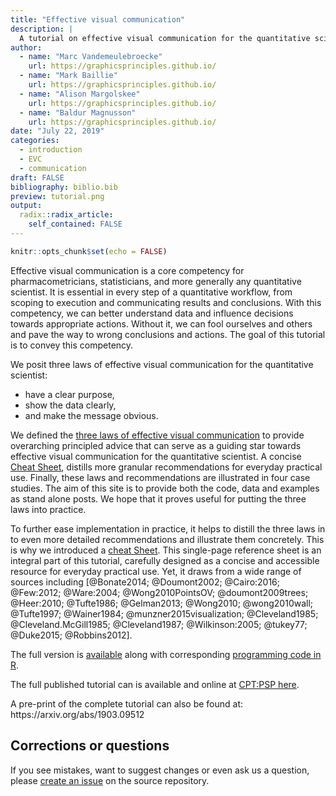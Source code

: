 ```yaml
---
title: "Effective visual communication"
description: |
  A tutorial on effective visual communication for the quantitative scientist.
author:
  - name: "Marc Vandemeulebroecke"  
    url: https://graphicsprinciples.github.io/
  - name: "Mark Baillie"
    url: https://graphicsprinciples.github.io/
  - name: "Alison Margolskee"
    url: https://graphicsprinciples.github.io/
  - name: "Baldur Magnusson"
    url: https://graphicsprinciples.github.io/
date: "July 22, 2019"
categories:
  - introduction
  - EVC
  - communication
draft: FALSE
bibliography: biblio.bib
preview: tutorial.png
output:
  radix::radix_article:
    self_contained: FALSE
---
```


```r
knitr::opts_chunk$set(echo = FALSE)
```

Effective visual communication is a core competency for pharmacometricians, statisticians, and more generally any quantitative scientist. It is essential in every step of a quantitative workflow, from scoping to execution and communicating results and conclusions. With this competency, we can better understand data and influence decisions towards appropriate actions. Without it, we can fool ourselves and others and pave the way to wrong conclusions and actions. The goal of this tutorial is to convey this competency. 

We posit three laws of effective visual communication for the quantitative scientist: 

* have a clear purpose, 
* show the data clearly, 
* and make the message obvious. 

We defined the [three laws of effective visual communication](https://graphicsprinciples.github.io/tutorial-case-studies/posts/201-three-laws-vizcom/) to provide overarching principled advice that can serve as a guiding star towards effective visual communication for the quantitative scientist. A concise [Cheat Sheet](https://github.com/GraphicsPrinciples/CheatSheet/blob/master/NVSCheatSheet.pdf), distills more granular recommendations for everyday practical use. Finally, these laws and recommendations are illustrated in four case studies. The aim of this site is to provide both the code, data and examples as stand alone posts. We hope that it proves useful for putting the three laws into practice.

To further ease implementation in practice, it helps to distill the three laws in to even more detailed recommendations and illustrate them concretely. This is why we introduced a [cheat Sheet](https://github.com/GraphicsPrinciples/CheatSheet/blob/master/NVSCheatSheet.pdf). This single-page reference sheet is an integral part of this tutorial, carefully designed as a concise and accessible resource for everyday practical use. Yet, it draws from a wide range of sources including [@Bonate2014; @Doumont2002; @Cairo:2016; @Few:2012; @Ware:2004; @Wong2010PointsOV;
@doumont2009trees; @Heer:2010; @Tufte1986; @Gelman2013; @Wong2010; @wong2010wall; @Tufte1997; 
@Wainer1984; @munzner2015visualization; @Cleveland1985; @Cleveland.McGill1985; @Cleveland1987; @Wilkinson:2005; @tukey77; @Duke2015; @Robbins2012].

The full version is [available](https://graphicsprinciples.github.io) along with corresponding [programming code in R](https://github.com/GraphicsPrinciples/CheatSheet). 

The full published tutorial can is available and online at [CPT:PSP here](https://ascpt.onlinelibrary.wiley.com/doi/10.1002/psp4.12455).

A pre-print of the complete tutorial can also be found at: https://arxiv.org/abs/1903.09512


## Corrections or questions {.appendix}

If you see mistakes, want to suggest changes or even ask us a question, please [create an issue](https://github.com/GraphicsPrinciples/gallery/issues) on the source repository.

